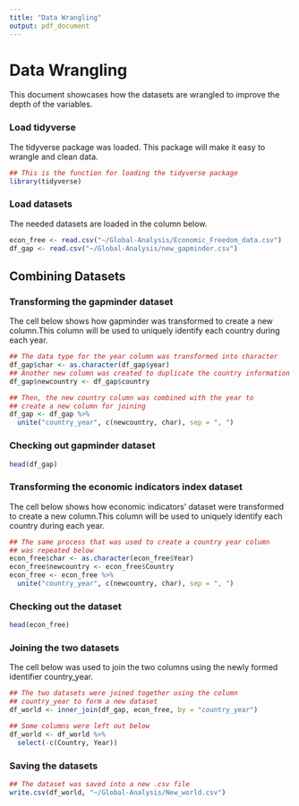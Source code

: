 ```yaml
---
title: "Data Wrangling"
output: pdf_document
---
```


# Data Wrangling
This document showcases how the datasets are wrangled to improve the depth of the variables.

### Load tidyverse
The tidyverse package was loaded. This package will make it easy to wrangle and clean data.
```r
## This is the function for loading the tidyverse package
library(tidyverse)
```

### Load datasets
The needed datasets are loaded in the column below.
```r
econ_free <- read.csv("~/Global-Analysis/Economic_Freedom_data.csv")
df_gap <- read.csv("~/Global-Analysis/new_gapminder.csv")
```

## Combining Datasets

### Transforming the gapminder dataset
The cell below shows how gapminder was transformed to create a new column.This column will be used to uniquely identify each country during each year.
```r
## The data type for the year column was transformed into character
df_gap$char <- as.character(df_gap$year)
## Another new column was created to duplicate the country information
df_gap$newcountry <- df_gap$country

## Then, the new country column was combined with the year to
## create a new column for joining 
df_gap <- df_gap %>% 
  unite("country_year", c(newcountry, char), sep = ", ")
```

### Checking out gapminder dataset

```r
head(df_gap)
```
### Transforming the economic indicators index dataset

The cell below shows how economic indicators' dataset were transformed to create a new column.This column will be used to uniquely identify each country during each year.

```r
## The same process that was used to create a country year column
## was repeated below
econ_free$char <- as.character(econ_free$Year)
econ_free$newcountry <- econ_free$Country
econ_free <- econ_free %>% 
  unite("country_year", c(newcountry, char), sep = ", ")
```

### Checking out the dataset

```r
head(econ_free)
```
### Joining the two datasets
The cell below was used to join the two columns using the newly formed identifier country_year.
```r
## The two datasets were joined together using the column 
## country_year to form a new dataset
df_world <- inner_join(df_gap, econ_free, by = "country_year")

## Some columns were left out below
df_world <- df_world %>% 
  select(-c(Country, Year))
```

### Saving the datasets

```r
## The dataset was saved into a new .csv file
write.csv(df_world, "~/Global-Analysis/New_world.csv")
```


